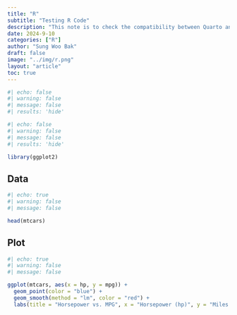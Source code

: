 ```yaml
---
title: "R"
subtitle: "Testing R Code"
description: "This note is to check the compatibility between Quarto and R"
date: 2024-9-10
categories: ["R"]
author: "Sung Woo Bak"
draft: false
image: "../img/r.png"
layout: "article"
toc: true
---
```


```r
#| echo: false
#| warning: false
#| message: false
#| results: 'hide'
```

```r
#| echo: false
#| warning: false
#| message: false
#| results: 'hide'

library(ggplot2)

```

## Data

```r
#| echo: true
#| warning: false
#| message: false

head(mtcars)

```
## Plot 

```r
#| echo: true
#| warning: false
#| message: false

ggplot(mtcars, aes(x = hp, y = mpg)) +
  geom_point(color = "blue") +
  geom_smooth(method = "lm", color = "red") +
  labs(title = "Horsepower vs. MPG", x = "Horsepower (hp)", y = "Miles per Gallon (mpg)")
```